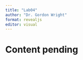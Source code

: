 ```yaml
---
title: "Lab04"
author: "Dr. Gordon Wright"
format: revealjs
editor: visual
---
```


# Content pending
